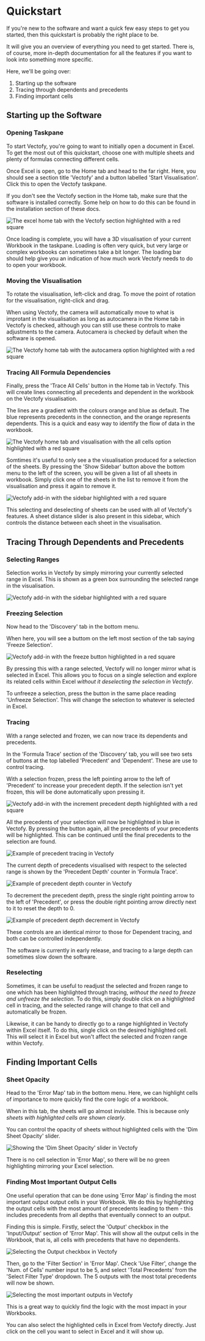# Quickstart

If you're new to the software and want a quick few easy steps to get you started, then this quickstart is probably the right place to be.

It will give you an overview of everything you need to get started. There is, of course, more in-depth documentation for all the features if you want to look into something more specific.

Here, we'll be going over:
1. Starting up the software
2. Tracing through dependents and precedents
3. Finding important cells

## Starting up the Software

### Opening Taskpane

To start Vectofy, you're going to want to initially open a document in Excel. To get the most out of this quickstart, choose one with multiple sheets and plenty of formulas connecting different cells. 

Once Excel is open, go to the Home tab and head to the far right. Here, you should see a section title 'Vectofy' and a button labelled 'Start Visualisation'. Click this to open the Vectofy taskpane.

<Info>If you don't see the Vectofy section in the Home tab, make sure that the software is installed correctly. Some help on how to do this can be found in the installation section of these docs.</Info>

<Image src="/assets/quickstart/home-vectofy-highlighted.png" alt="The excel home tab with the Vectofy section highlighted with a red square"/>

Once loading is complete, you will have a 3D visualisation of your current Workbook in the taskpane. Loading is often very quick, but very large or complex workbooks can sometimes take a bit longer. The loading bar should help give you an indication of how much work Vectofy needs to do to open your workbook.

### Moving the Visualisation

To rotate the visualisation, left-click and drag. To move the point of rotation for the visualisation, right-click and drag. 

When using Vectofy, the camera will automatically move to what is improtant in the visualisation as long as autocamera in the Home tab in Vectofy is checked, although you can still use these controls to make adjustments to the camera. Autocamera is checked by default when the software is opened.

<Image src="/assets/quickstart/autocamera.png" alt="The Vectofy home tab with the autocamera option highlighted with a red square"/>

### Tracing All Formula Dependencies

Finally, press the 'Trace All Cells' button in the Home tab in Vectofy. This will create lines connecting all precedents and dependent in the workbook on the Vectofy visualisation. 

The lines are a gradient with the colours orange and blue as default. The blue represents precedents in the connection, and the orange represents dependents. This is a quick and easy way to identify the flow of data in the workbook.

<Image src="/assets/quickstart/allcells.png" alt="The Vectofy home tab and visualisation with the all cells option highlighted with a red square"/>

Somtimes it's useful to only see a the visualisation produced for a selection of the sheets. By pressing the 'Show Sidebar' button above the bottom menu to the left of the screen, you will be given a list of all sheets in workbook. Simply click one of the sheets in the list to remove it from the visualisation and press it again to remove it.

<Image src="/assets/quickstart/allcells-sheets-deselect.png" alt="Vectofy add-in with the sidebar highlighted with a red square"/>

This selecting and deselecting of sheets can be used with all of Vectofy's features. A sheet distance slider is also present in this sidebar, which controls the distance between each sheet in the visualisation.

## Tracing Through Dependents and Precedents

### Selecting Ranges

Selection works in Vectofy by simply mirroring your currently selected range in Excel. This is shown as a green box surrounding the selected range in the visualisation.

<Image src="/assets/quickstart/select.png" alt="Vectofy add-in with the sidebar highlighted with a red square"/>

### Freezing Selection

Now head to the 'Discovery' tab in the bottom menu.

When here, you will see a buttom on the left most section of the tab saying 'Freeze Selection'.

<Image src="/assets/quickstart/freeze.png" alt="Vectofy add-in with the freeze button highlighted in a red square"/>

By pressing this with a range selected, Vectofy will no longer mirror what is selected in Excel. This allows you to focus on a single selection and explore its related cells within Excel *without it deselecting the selection in Vectofy*. 

To unfreeze a selection, press the button in the same place reading 'Unfreeze Selection'. This will change the selection to whatever is selected in Excel.

### Tracing

With a range selected and frozen, we can now trace its dependents and precedents. 

In the 'Formula Trace' section of the 'Discovery' tab, you will see two sets of buttons at the top labelled 'Precedent' and 'Dependent'. These are use to control tracing.

With a selection frozen, press the left pointing arrow to the left of 'Precedent' to increase your precedent depth. If the selection isn't yet frozen, this will be done automatically upon pressing it. 

<Image src="/assets/quickstart/prec-inc.png" alt="Vectofy add-in with the increment precedent depth highlighted with a red square"/>

All the precedents of your selection will now be highlighted in blue in Vectofy. By pressing the button again, all the precedents of your precedents will be highlighted. This can be continued  until the final precedents to the selection are found. 

<Image src="/assets/quickstart/prec.png" alt="Example of precedent tracing in Vectofy"/>

The current depth of precedents visualised with respect to the selected range is shown by the 'Precedent Depth' counter in 'Formula Trace'.

<Image src="/assets/quickstart/prec-depth.png" alt="Example of precedent depth counter in Vectofy"/>

To decrement the precedent depth, press the single right pointing arrow to the left of 'Precedent', or press the double right pointing arrow directly next to it to reset the depth to 0.

<Image src="/assets/quickstart/prec-reset.png" alt="Example of precedent depth decrement in Vectofy"/>

These controls are an identical mirror to those for Dependent tracing, and both can be controlled independently.

<Warning>The software is currently in early release, and tracing to a large depth can sometimes slow down the software.</Warning>

### Reselecting

Sometimes, it can be useful to readjust the selected and frozen range to one which has been highlighted through tracing, *without the need to freeze and unfreeze the selection*. To do this, simply double click on a highlighted cell in tracing, and the selected range will change to that cell and automatically be frozen.

Likewise, it can be handy to directly go to a range highlighted in Vectofy within Excel itself. To do this, single click on the desired highlighted cell. This will select it in Excel but won't affect the selected and frozen range within Vectofy.

## Finding Important Cells

### Sheet Opacity

Head to the 'Error Map' tab in the bottom menu. Here, we can highlight cells of importance to more quickly find the core logic of a workbook.

When in this tab, the sheets will go almost invisible. This is because only *sheets with highlighted cells are shown clearly*.

You can control the opacity of sheets without highlighted cells with the 'Dim Sheet Opacity' slider.

<Image src="/assets/quickstart/dim.png" alt="Showing the 'Dim Sheet Opacity' slider in Vectofy"/>

There is no cell selection in 'Error Map', so there will be no green highlighting mirroring your Excel selection.

### Finding Most Important Output Cells

One useful operation that can be done using 'Error Map' is finding the most important output output cells in your Workbook. We do this by highlighting the output cells with the most amount of precedents leading to them - this includes precedents from all depths that eventually connect to an output.

Finding this is simple. Firstly, select the 'Output' checkbox in the 'Input/Output' section of 'Error Map'. This will show all the output cells in the Workbook, that is, all cells with precedents that have no dependents.

<Image src="/assets/quickstart/output.png" alt="Selecting the Output checkbox in Vectofy"/>

Then, go to the 'Filter Section' in 'Error Map'. Check 'Use Filter', change the 'Num. of Cells' number input to be 5, and select 'Total Precedents' from the 'Select Filter Type' dropdown. The 5 outputs with the most total precedents will now be shown.

<Image src="/assets/quickstart/output-filter.png" alt="Selecting the most important outputs in Vectofy"/>

This is a great way to quickly find the logic with the most impact in your Workbooks. 

You can also select the highlighted cells in Excel from Vectofy directly. Just click on the cell you want to select in Excel and it will show up.